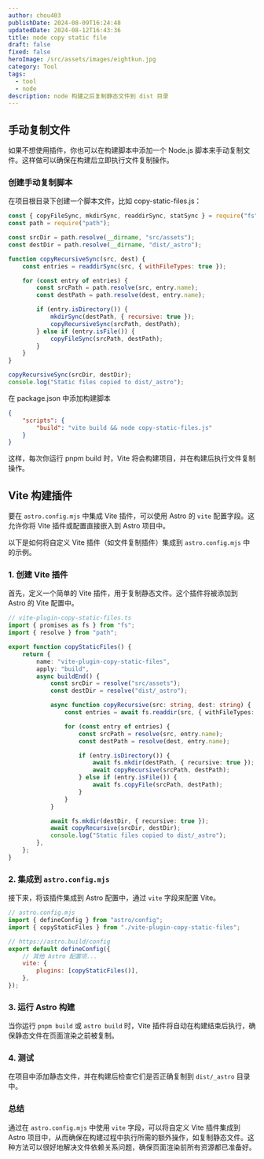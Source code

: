 ```yaml
---
author: chou403
publishDate: 2024-08-09T16:24:48
updatedDate: 2024-08-12T16:43:36
title: node copy static file
draft: false
fixed: false
heroImage: /src/assets/images/eightkun.jpg
category: Tool
tags:
  - tool
  - node
description: node 构建之后复制静态文件到 dist 目录
---
```


## 手动复制文件

如果不想使用插件，你也可以在构建脚本中添加一个 Node.js 脚本来手动复制文件。这样做可以确保在构建后立即执行文件复制操作。

### 创建手动复制脚本

在项目根目录下创建一个脚本文件，比如 copy-static-files.js：

```js
const { copyFileSync, mkdirSync, readdirSync, statSync } = require("fs");
const path = require("path");

const srcDir = path.resolve(__dirname, "src/assets");
const destDir = path.resolve(__dirname, "dist/_astro");

function copyRecursiveSync(src, dest) {
	const entries = readdirSync(src, { withFileTypes: true });

	for (const entry of entries) {
		const srcPath = path.resolve(src, entry.name);
		const destPath = path.resolve(dest, entry.name);

		if (entry.isDirectory()) {
			mkdirSync(destPath, { recursive: true });
			copyRecursiveSync(srcPath, destPath);
		} else if (entry.isFile()) {
			copyFileSync(srcPath, destPath);
		}
	}
}

copyRecursiveSync(srcDir, destDir);
console.log("Static files copied to dist/_astro");
```

在 package.json 中添加构建脚本

```json
{
	"scripts": {
		"build": "vite build && node copy-static-files.js"
	}
}
```

这样，每次你运行 pnpm build 时，Vite 将会构建项目，并在构建后执行文件复制操作。

## Vite 构建插件

要在 `astro.config.mjs` 中集成 Vite 插件，可以使用 Astro 的 `vite` 配置字段。这允许你将 Vite 插件或配置直接嵌入到 Astro 项目中。

以下是如何将自定义 Vite 插件（如文件复制插件）集成到 `astro.config.mjs` 中的示例。

### 1. **创建 Vite 插件**

首先，定义一个简单的 Vite 插件，用于复制静态文件。这个插件将被添加到 Astro 的 Vite 配置中。

```typescript
// vite-plugin-copy-static-files.ts
import { promises as fs } from "fs";
import { resolve } from "path";

export function copyStaticFiles() {
	return {
		name: "vite-plugin-copy-static-files",
		apply: "build",
		async buildEnd() {
			const srcDir = resolve("src/assets");
			const destDir = resolve("dist/_astro");

			async function copyRecursive(src: string, dest: string) {
				const entries = await fs.readdir(src, { withFileTypes: true });

				for (const entry of entries) {
					const srcPath = resolve(src, entry.name);
					const destPath = resolve(dest, entry.name);

					if (entry.isDirectory()) {
						await fs.mkdir(destPath, { recursive: true });
						await copyRecursive(srcPath, destPath);
					} else if (entry.isFile()) {
						await fs.copyFile(srcPath, destPath);
					}
				}
			}

			await fs.mkdir(destDir, { recursive: true });
			await copyRecursive(srcDir, destDir);
			console.log("Static files copied to dist/_astro");
		},
	};
}
```

### 2. **集成到 `astro.config.mjs`**

接下来，将该插件集成到 Astro 配置中，通过 `vite` 字段来配置 Vite。

```javascript
// astro.config.mjs
import { defineConfig } from "astro/config";
import { copyStaticFiles } from "./vite-plugin-copy-static-files";

// https://astro.build/config
export default defineConfig({
	// 其他 Astro 配置项...
	vite: {
		plugins: [copyStaticFiles()],
	},
});
```

### 3. **运行 Astro 构建**

当你运行 `pnpm build` 或 `astro build` 时，Vite 插件将自动在构建结束后执行，确保静态文件在页面渲染之前被复制。

### 4. **测试**

在项目中添加静态文件，并在构建后检查它们是否正确复制到 `dist/_astro` 目录中。

### 总结

通过在 `astro.config.mjs` 中使用 `vite` 字段，可以将自定义 Vite 插件集成到 Astro 项目中，从而确保在构建过程中执行所需的额外操作，如复制静态文件。这种方法可以很好地解决文件依赖关系问题，确保页面渲染前所有资源都已准备好。
